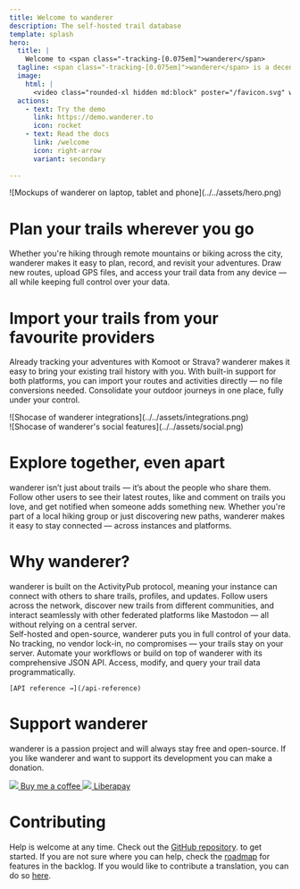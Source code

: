 ```yaml
---
title: Welcome to wanderer
description: The self-hosted trail database
template: splash
hero:
  title: |
    Welcome to <span class="-tracking-[0.075em]">wanderer</span>
  tagline: <span class="-tracking-[0.075em]">wanderer</span> is a decentralized, self-hosted trail database. You can upload your recorded GPS tracks or create new ones and add various metadata to build an easily searchable catalogue.
  image:
    html: |
      <video class="rounded-xl hidden md:block" poster="/favicon.svg" width="100%" src="/trailer.mp4" controls autoplay />
  actions:
    - text: Try the demo
      link: https://demo.wanderer.to
      icon: rocket
    - text: Read the docs
      link: /welcome
      icon: right-arrow
      variant: secondary
    
---
```



<div class="grid grid-cols-1 md:grid-cols-2 gap-16">
  <div>
    ![Mockups of wanderer on laptop, tablet and phone](../../assets/hero.png)
  </div>
  <div>
    <h1>Plan your trails wherever you go</h1>
    <p>
      Whether you're hiking through remote mountains or biking across the city, <span class="-tracking-[0.075em]">wanderer</span> makes it easy to plan, record, and revisit your adventures. Draw new routes, upload GPS files, and access your trail data from any device — all while keeping full control over your data.
    </p>
  </div>
  <div>
    <h1>Import your trails from your favourite providers</h1>
    <p>
      Already tracking your adventures with Komoot or Strava? <span class="-tracking-[0.075em]">wanderer</span> makes it easy to bring your existing trail history with you. With built-in support for both platforms, you can import your routes and activities directly — no file conversions needed. Consolidate your outdoor journeys in one place, fully under your control.
    </p>
  </div>
  <div>
    ![Shocase of wanderer integrations](../../assets/integrations.png)
  </div>
  <div>
    ![Shocase of wanderer's social features](../../assets/social.png)
  </div>
  <div>
    <h1>Explore together, even apart</h1>
    <p>
      <span class="-tracking-[0.075em]">wanderer</span> isn’t just about trails — it’s about the people who share them. Follow other users to see their latest routes, like and comment on trails you love, and get notified when someone adds something new. Whether you're part of a local hiking group or just discovering new paths, <span class="-tracking-[0.075em]">wanderer</span> makes it easy to stay connected — across instances and platforms.
    </p>
  </div>

</div>

# Why wanderer?

<div class="grid grid-cols-1 md:grid-cols-3 gap-4">
  <div class="mt-4">
    <Card class="mt-4" title="Decentralized" icon="random">
        <span class="-tracking-[0.075em]">wanderer</span> is built on the ActivityPub protocol, meaning your instance can connect with others to share trails, profiles, and updates. Follow users across the network, discover new trails from different communities, and interact seamlessly with other federated platforms like Mastodon — all without relying on a central server.  
    </Card>
  </div>
  <Card title="Privacy-first, always" icon="approve-check">
    Self-hosted and open-source, <span class="-tracking-[0.075em]">wanderer</span> puts you in full control of your data. No tracking, no vendor lock-in, no compromises — your trails stay on your server.
  </Card>
  <Card title="Full-featured API" icon="seti:json">
    Automate your workflows or build on top of <span class="-tracking-[0.075em]">wanderer</span> with its comprehensive JSON API. Access, modify, and query your trail data programmatically.

    [API reference →](/api-reference)
  </Card>
</div>


# Support <span class="-tracking-[0.075em]">wanderer</span>

<span class="-tracking-[0.075em]">wanderer</span> is a passion project and will always stay free and open-source. If you like <span class="-tracking-[0.075em]">wanderer</span> and want to support its development you can make a donation.

<div class="flex items-center justify-center gap-x-8">
  <a class="p-4 text-white rounded-full flex  items-center" style="background: var(--sl-color-text-accent)" href="https://buymeacoffee.com/wanderertrails"> 
    <img class="mt-0 mr-2 h-8" src="https://github.githubassets.com/assets/buy_me_a_coffee-63ed78263f6e.svg" />
    <span class="font-bold">Buy me a coffee</span>
  </a>
  <a class="p-4 text-white rounded-full flex items-center" style="background: var(--sl-color-text-accent)" href="https://liberapay.com/wanderer"> 
    <img class="mt-0 mr-2 h-8" src="https://github.githubassets.com/assets/liberapay-48108ded7267.svg" />    
    <span class="font-bold">Liberapay</span>
  </a>
</div>

# Contributing
Help is welcome at any time. Check out the [GitHub repository](https://github.com/Flomp/wanderer). to get started. If you are not sure where you can help, check the [roadmap](https://github.com/users/Flomp/projects/2) for features in the backlog. If you would like to contribute a translation, you can do so [here](https://crowdin.com/project/wanderer).
